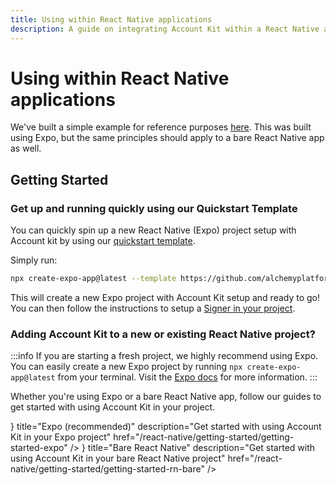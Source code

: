 ```yaml
---
title: Using within React Native applications
description: A guide on integrating Account Kit within a React Native application
---
```



# Using within React Native applications

We've built a simple example for reference purposes [here](https://github.com/alchemyplatform/aa-sdk/tree/main/examples/react-native-expo-example). This was built using Expo, but the same principles should apply to a bare React Native app as well.

## Getting Started

### Get up and running quickly using our Quickstart Template

You can quickly spin up a new React Native (Expo) project setup with Account kit by using our [quickstart template](https://github.com/alchemyplatform/account-kit-expo-quickstart).

Simply run:

```bash
npx create-expo-app@latest --template https://github.com/alchemyplatform/account-kit-expo-quickstart
```

This will create a new Expo project with Account Kit setup and ready to go! You can then follow the instructions to setup a [Signer in your project](/react-native/signer/setup-guide).

### Adding Account Kit to a new or existing React Native project?

:::info
If you are starting a fresh project, we highly recommend using Expo. You can easily create a new Expo project by running `npx create-expo-app@latest` from your terminal.
Visit the [Expo docs](https://docs.expo.dev/get-started/create-a-project/) for more information.
:::

Whether you're using Expo or a bare React Native app, follow our guides to get started with using Account Kit in your project.

<div className="flex flex-row gap-4">
  <TileButton
    icon={<ExpoIcon width={24} height={24} />}
    title="Expo (recommended)"
    description="Get started with using Account Kit in your Expo project"
    href="/react-native/getting-started/getting-started-expo"
  />
  <TileButton
    icon={<ReactNativeIcon width={24} height={24} />}
    title="Bare React Native"
    description="Get started with using Account Kit in your bare React Native project"
    href="/react-native/getting-started/getting-started-rn-bare"
  />
</div>
